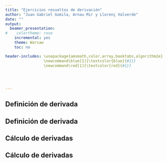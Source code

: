 ```yaml
---
title: "Ejercicios resueltos de derivación"
author: "Juan Gabriel Gomila, Arnau Mir y Llorenç Valverde"
date: ""
output:
  beamer_presentation:
#    colortheme: rose
    incremental: yes
    theme: Warsaw
    toc: no

header-includes: \usepackage{amsmath,color,array,booktabs,algorithm2e}
                 \newcommand\blue[1]{\textcolor{blue}{#1}}
                 \newcommand\red[1]{\textcolor{red}{#1}}
                 

                 
              
---
```




## Definición de derivada

\begin{block}{Ejercicio 1}
Usando la definición de derivada, hallar $f'(2)$ donde $f(x)=x^2+4x.$
\end{block}

\pause

\begin{block}{\textcolor{green}{Solución}}
\blue{
El valor de $f'(2)$ usando la definición será:
\begin{eqnarray*}
f'(2) & = & \lim_{x\to 2}\frac{f(x)-f(2)}{x-2}=\lim_{x\to 2}\frac{x^2+4x-12}{x-2}
\pause \\ & = & \lim_{x\to 2}\frac{(x-2)(x+6)}{x-2}=\lim_{x\to 2}(x+6)=8.
\end{eqnarray*}
}
\end{block}

## Definición de derivada

\begin{block}{Ejercicio 2}
Usando la definición de derivada, hallar $f'(1)$ donde $f(x)=-\frac{1}{x^2}.$
\end{block}

\pause

\begin{block}{\textcolor{green}{Solución}}
\blue{
El valor de $f'(1)$ usando la definición será:
\begin{eqnarray*}
f'(1) & = & \lim_{x\to 1}\frac{f(x)-f(1)}{x-1}=\lim_{x\to 1}\frac{-\frac{1}{x^2}-(-1)}{x-1}\\\pause & = & \lim_{x\to 1}\frac{1-\frac{1}{x^2}}{x-1}=\lim_{x\to 1}\frac{x^2-1}{x^2\cdot (x-1)} \\\pause & = & \lim_{x\to 1}\frac{(x-1)\cdot (x+1)}{x^2\cdot (x-1)}=\lim_{x\to 1}\frac{x+1}{x^2}=\frac{1+1}{1}=2.
\end{eqnarray*}
}
\end{block}

## Cálculo de derivadas
\begin{block}{Ejercicio 3}
Hallar $f'(x)$ donde $f(x)=\sin (\ln (\cos x))$.
\end{block}

\pause

\begin{block}{\textcolor{green}{Solución}}
\blue{
Aplicando la regla de la cadena, el valor de $f'(x)$ será:
\pause
\begin{eqnarray*}
f'(x)& = & \cos(\ln(\cos x))\cdot\pause (\ln(\cos x))'\\ & = & \pause
\cos(\ln(\cos x))\cdot \frac{1}{\cos x}\cdot \pause (\cos x)'\\ & = & \cos(\ln(\cos x))\cdot \frac{1}{\cos x}\cdot (-\sin x) \\ & = & -\frac{\sin x\cdot \cos(\ln(\cos x))}{\cos x}.
\end{eqnarray*}
}
\end{block}


## Cálculo de derivadas
\begin{block}{Ejercicio 4}
Hallar $f'(x)$ donde $f(x)=\arcsin (x^2+\tan x)$.
\end{block}

\pause

\begin{block}{\textcolor{green}{Solución}}
\blue{
Aplicando la regla de la cadena, el valor de $f'(x)$ será:
\pause
\begin{eqnarray*}
f'(x)& = & \frac{1}{\sqrt{1-(x^2+\tan x)^2}}\cdot\pause (x^2+\tan x)' \\ &=&
\pause
\frac{1}{\sqrt{1-(x^2+\tan x)^2}}\cdot \left(2x+\frac{1}{\cos^2 x}\right).
\end{eqnarray*}
}
\end{block}